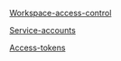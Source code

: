 [Workspace-access-control](Security/Workspace-access-control.mdx)

[Service-accounts](Security/Service-accounts.mdx)

[Access-tokens](Security/Access-tokens.mdx)